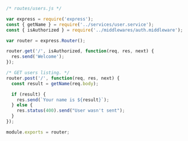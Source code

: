 ```js
/* routes/users.js */

var express = require('express');
const { getName } = require('../services/user.service');
const { isAuthorized } = require('../middlewares/auth.middleware');

var router = express.Router();

router.get('/', isAuthorized, function(req, res, next) {
  res.send('Welcome');
});

/* GET users listing. */
router.post('/', function(req, res, next) {
  const result = getName(req.body);

  if (result) {
    res.send(`Your name is ${result}`);
  } else {
    res.status(400).send("User wasn't sent");
  }
});

module.exports = router;

```